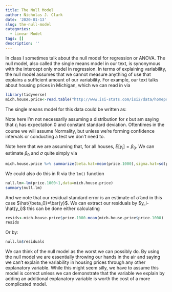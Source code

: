 ```yaml
---
title: The Null Model
author: Nicholas J. Clark
date: '2020-01-13'
slug: the-null-model
categories:
  - Linear Model
tags: []
description: ''
---
```



In class I sometimes talk about the null model for regression or ANOVA.  The null model, also called the single means model in our text, is synonymous with the intercept only model in regression.  In terms of explaining variability, the null model assumes that we cannot measure anything of use that explains a sufficient amount of our variability.  For example, our text talks about housing prices in Michigan, which we can read in via

```r
library(tidyverse)
mich.house.price<-read.table("http://www.isi-stats.com/isi2/data/homeprices.txt",header=T)
```

The single means model for this data could be written as:

\begin{align*}
i &= \mbox{House}\\
y_i & = \mbox{Price of House }i\\
y_i & = \beta_0 + \epsilon_i\\
\epsilon &\sim (0,\sigma)
\end{align*}

Note here I'm not necessarily assuming a distribution for $\epsilon$ but am saying that $\epsilon_i$ has expectation 0 and constant standard deviation.  Oftentimes in the course we will assume Normality, but unless we're forming confidence intervals or conducting a test we don't need to.

Note here that we are assuming that, for all houses, $E[y_i]=\beta_0$.  We can estimate $\beta_0$ and $\sigma$ quite simply via

```r
mich.house.price %>% summarize(beta.hat=mean(price.1000),sigma.hat=sd(price.1000))
```

We could also do this in R via the `lm()` function

```r
null.lm<-lm(price.1000~1,data=mich.house.price)
summary(null.lm)
```

And we note that our residual standard error is an estimate of $\hat{\sigma}$ and in this case $\hat{\beta_0}=\bar{y}$.  We can extract our residuals by $y_i-\hat{y_i}$ this can be done either calculating

```r
resids<-mich.house.price$price.1000-mean(mich.house.price$price.1000)
resids
```

Or by:

```r
null.lm$residuals
```

We can think of the null model as the worst we can possibly do.  By using the null model we are essentially throwing our hands in the air and saying we can't explain the variability in housing prices through any other explanatory variable.  While this might seem silly, we have to assume this model is correct unless we can demonstrate that the variable we explain by adding an additional explanatory variable is worth the cost of a more complicated model.